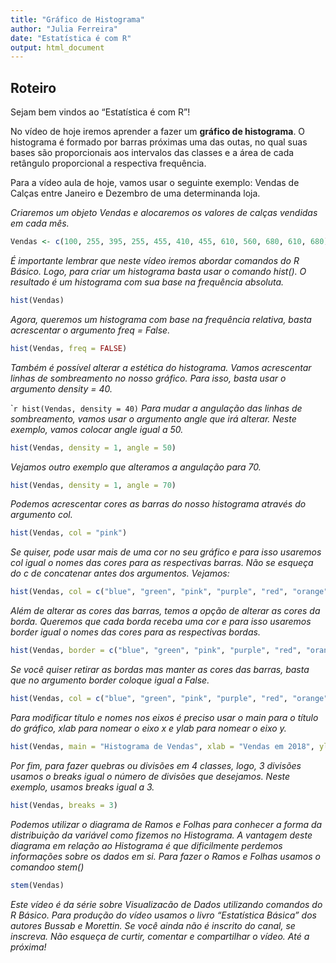 ---
title: "Gráfico de Histograma"
author: "Julia Ferreira"
date: "Estatística é com R"
output: html_document
---

## Roteiro

Sejam bem vindos ao "Estatística é com R"! 

No vídeo de hoje iremos aprender a fazer um **gráfico de histograma**. O histograma é formado por barras próximas uma das outas, no qual suas bases são proporcionais aos intervalos das classes e a área de cada retângulo proporcional a respectiva frequência. 

Para a vídeo aula de hoje, vamos usar o seguinte exemplo: Vendas de Calças entre Janeiro e Dezembro de uma determinanda loja.

*Criaremos um objeto Vendas e alocaremos os valores de calças vendidas em cada mês.*

```{r Vendas}
Vendas <- c(100, 255, 395, 255, 455, 410, 455, 610, 560, 680, 610, 680)
```

*É importante lembrar que neste vídeo iremos abordar comandos do R Básico. Logo, para criar um histograma basta usar o comando hist(). O resultado é um histograma com sua base na frequência absoluta.*

```{r Hist01}
hist(Vendas)
```

*Agora, queremos um histograma com base na frequência relativa, basta acrescentar o argumento freq = False.*

```{r Hist02}
hist(Vendas, freq = FALSE)
```

*Também é possível alterar a estética do histograma. Vamos acrescentar linhas de sombreamento no nosso gráfico. Para isso, basta usar o argumento density = 40.*

````{r Hist03}
hist(Vendas, density = 40)
```
*Para mudar a angulação das linhas de sombreamento, vamos usar o argumento angle que irá alterar. Neste exemplo, vamos colocar angle igual a 50.*
```{r Hist04}
hist(Vendas, density = 1, angle = 50)
```

*Vejamos outro exemplo que alteramos a angulação para 70.*

```{r Hist05}
hist(Vendas, density = 1, angle = 70)
```

*Podemos acrescentar cores as barras do nosso histograma através do argumento col.*

```{r Hist06}
hist(Vendas, col = "pink")
```

*Se quiser, pode usar mais de uma cor no seu gráfico e para isso usaremos col igual o nomes das cores para as respectivas barras. Não se esqueça do c de concatenar antes dos argumentos. Vejamos:*

```{r Hist07}
hist(Vendas, col = c("blue", "green", "pink", "purple", "red", "orange"))
```

*Além de alterar as cores das barras, temos a opção de alterar as cores da borda. Queremos que cada borda receba uma cor e para isso usaremos border igual o nomes das cores para as respectivas bordas.*

```{r Hist08}
hist(Vendas, border = c("blue", "green", "pink", "purple", "red", "orange"))
```

*Se você quiser retirar as bordas mas manter as cores das barras, basta que no argumento border coloque igual a False.*

```{r Hist09}
hist(Vendas, col = c("blue", "green", "pink", "purple", "red", "orange"), border = FALSE)
```

*Para modificar título e nomes nos eixos é preciso usar o main para o título do gráfico, xlab para nomear o eixo x e ylab para nomear o eixo y.*

```{r Hist10}
hist(Vendas, main = "Histograma de Vendas", xlab = "Vendas em 2018", ylab = "Frequência")
```

*Por fim, para fazer quebras ou divisões em 4 classes, logo, 3 divisões usamos o breaks igual o número de divisões que desejamos. Neste exemplo, usamos breaks igual a 3.*

```{r Hist11}
hist(Vendas, breaks = 3)
```

*Podemos utilizar o diagrama de Ramos e Folhas para conhecer a forma da distribuição da variável como fizemos no Histograma. A vantagem deste diagrama em relação ao Histograma é que dificilmente perdemos informações sobre os dados em si. Para  fazer o Ramos e Folhas usamos o comandoo stem()*

```{r Hist12}
stem(Vendas)
```

*Este vídeo é da série sobre Visualizacão de Dados utilizando comandos do R Básico. Para produção do vídeo usamos o livro "Estatística Básica" dos autores Bussab e Morettin. Se você ainda não é inscrito do canal, se inscreva. Não esqueça de curtir, comentar e compartilhar o vídeo. Até a próxima! *